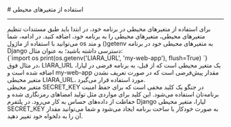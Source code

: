 

<Layout>
<Head>
<title>مستندات تنظیم متغیرهای محیطی در Django - لیارا</title>

<meta property="og:title" content="مستندات خدمات رایانش ابری لیارا" />
<meta property="og:description" content="مستندات نحوه تنظیم متغیرهای محیطی در پلتفرم Django در لیارا"  />
</Head>
# استفاده از متغیرهای محیطی 
<hr className="mb-2" />
برای استفاده از متغیرهای محیطی در برنامه خود، در ابتدا باید طبق <Link href="/paas/details/envs" className="text-[#2196f3] ">مستندات تنظیم متغیرهای محیطی</Link>، متغیرهای محیطی را به برنامه خود، اضافه کنید.
در ادامه، شما می‌توانید با استفاده از ماژول os و متد <Important>()getenv</Important> به متغیرهای محیطی خود در برنامه Django دسترسی داشته باشید؛ به عنوان مثال:

<div className="h-2" />
<div dir="ltr">
<Highlight  className="py">
{`import os
print(os.getenv('LIARA_URL', 'my-web-app'), flush=True)
`}
</Highlight>
</ div>
<div className="h-2" />
در مثال فوق، <Important>LIARA_URL</Important> یک متغیر محیطی است که از قبل، به برنامه فرضی در لیارا، اضافه شده است و <Important>my-web-app</Important> مقدار پیش‌فرضی است که در صورت تعریف نشدن متغیر محیطی <Important>LIARA_URL</Important>، مورد استفاده قرار می‌گیرد.

<Section id="secret-key-variable" title="متغیر SECRET_KEY" />
متغیر محیطی <Important>SECRET_KEY</Important> در جنگو یک کلید مخفی است که برای حفظ امنیت برنامه‌تان استفاده می‌شود. این کلید برای مواردی مثل تولید امضاهای رمزنگاری شده و حفاظت از داده‌های حساس به کار می‌رود.
در پلتفرم Django لیارا، متغیر محیطی SECRET_KEY به صورت خودکار با ساخت برنامه ایجاد می‌شود و شما می‌توانید مقدار آن‌ را به دلخواه خود تغییر دهید.





</Layout>